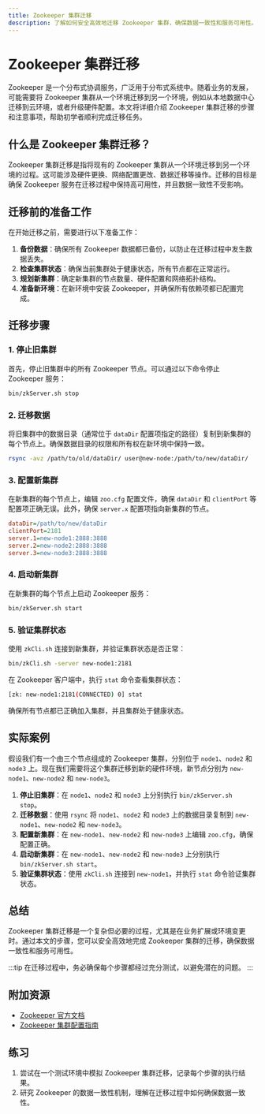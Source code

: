```yaml
---
title: Zookeeper 集群迁移
description: 了解如何安全高效地迁移 Zookeeper 集群，确保数据一致性和服务可用性。
---
```


# Zookeeper 集群迁移

Zookeeper 是一个分布式协调服务，广泛用于分布式系统中。随着业务的发展，可能需要将 Zookeeper 集群从一个环境迁移到另一个环境，例如从本地数据中心迁移到云环境，或者升级硬件配置。本文将详细介绍 Zookeeper 集群迁移的步骤和注意事项，帮助初学者顺利完成迁移任务。

## 什么是 Zookeeper 集群迁移？

Zookeeper 集群迁移是指将现有的 Zookeeper 集群从一个环境迁移到另一个环境的过程。这可能涉及硬件更换、网络配置更改、数据迁移等操作。迁移的目标是确保 Zookeeper 服务在迁移过程中保持高可用性，并且数据一致性不受影响。

## 迁移前的准备工作

在开始迁移之前，需要进行以下准备工作：

1. **备份数据**：确保所有 Zookeeper 数据都已备份，以防止在迁移过程中发生数据丢失。
2. **检查集群状态**：确保当前集群处于健康状态，所有节点都在正常运行。
3. **规划新集群**：确定新集群的节点数量、硬件配置和网络拓扑结构。
4. **准备新环境**：在新环境中安装 Zookeeper，并确保所有依赖项都已配置完成。

## 迁移步骤

### 1. 停止旧集群

首先，停止旧集群中的所有 Zookeeper 节点。可以通过以下命令停止 Zookeeper 服务：

```bash
bin/zkServer.sh stop
```

### 2. 迁移数据

将旧集群中的数据目录（通常位于 `dataDir` 配置项指定的路径）复制到新集群的每个节点上。确保数据目录的权限和所有权在新环境中保持一致。

```bash
rsync -avz /path/to/old/dataDir/ user@new-node:/path/to/new/dataDir/
```

### 3. 配置新集群

在新集群的每个节点上，编辑 `zoo.cfg` 配置文件，确保 `dataDir` 和 `clientPort` 等配置项正确无误。此外，确保 `server.x` 配置项指向新集群的节点。

```ini
dataDir=/path/to/new/dataDir
clientPort=2181
server.1=new-node1:2888:3888
server.2=new-node2:2888:3888
server.3=new-node3:2888:3888
```

### 4. 启动新集群

在新集群的每个节点上启动 Zookeeper 服务：

```bash
bin/zkServer.sh start
```

### 5. 验证集群状态

使用 `zkCli.sh` 连接到新集群，并验证集群状态是否正常：

```bash
bin/zkCli.sh -server new-node1:2181
```

在 Zookeeper 客户端中，执行 `stat` 命令查看集群状态：

```bash
[zk: new-node1:2181(CONNECTED) 0] stat
```

确保所有节点都已正确加入集群，并且集群处于健康状态。

## 实际案例

假设我们有一个由三个节点组成的 Zookeeper 集群，分别位于 `node1`、`node2` 和 `node3` 上。现在我们需要将这个集群迁移到新的硬件环境，新节点分别为 `new-node1`、`new-node2` 和 `new-node3`。

1. **停止旧集群**：在 `node1`、`node2` 和 `node3` 上分别执行 `bin/zkServer.sh stop`。
2. **迁移数据**：使用 `rsync` 将 `node1`、`node2` 和 `node3` 上的数据目录复制到 `new-node1`、`new-node2` 和 `new-node3`。
3. **配置新集群**：在 `new-node1`、`new-node2` 和 `new-node3` 上编辑 `zoo.cfg`，确保配置正确。
4. **启动新集群**：在 `new-node1`、`new-node2` 和 `new-node3` 上分别执行 `bin/zkServer.sh start`。
5. **验证集群状态**：使用 `zkCli.sh` 连接到 `new-node1`，并执行 `stat` 命令验证集群状态。

## 总结

Zookeeper 集群迁移是一个复杂但必要的过程，尤其是在业务扩展或环境变更时。通过本文的步骤，您可以安全高效地完成 Zookeeper 集群的迁移，确保数据一致性和服务可用性。

:::tip
在迁移过程中，务必确保每个步骤都经过充分测试，以避免潜在的问题。
:::

## 附加资源

- [Zookeeper 官方文档](https://zookeeper.apache.org/doc/current/)
- [Zookeeper 集群配置指南](https://zookeeper.apache.org/doc/current/zookeeperAdmin.html)

## 练习

1. 尝试在一个测试环境中模拟 Zookeeper 集群迁移，记录每个步骤的执行结果。
2. 研究 Zookeeper 的数据一致性机制，理解在迁移过程中如何确保数据一致性。